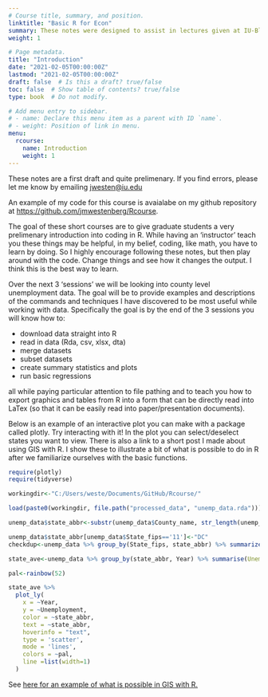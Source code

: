 ```yaml
---
# Course title, summary, and position.
linktitle: "Basic R for Econ"
summary: These notes were designed to assist in lectures given at IU-Bloomington for graduate students. The goal of the lectures and notes are to give graduate students a very prelimenary introduction into coding/working with data in R. Lectures given Spring 2021.
weight: 1

# Page metadata.
title: "Introduction"
date: "2021-02-05T00:00:00Z"
lastmod: "2021-02-05T00:00:00Z"
draft: false  # Is this a draft? true/false
toc: false  # Show table of contents? true/false
type: book  # Do not modify.

# Add menu entry to sidebar.
# - name: Declare this menu item as a parent with ID `name`.
# - weight: Position of link in menu.
menu: 
  rcourse:
    name: Introduction
    weight: 1
---
```


These notes are a first draft and quite prelimenary. If you find errors, please let me know by emailing <jwesten@iu.edu>

An example of my code for this course is avaialabe on my github repository at <https://github.com/jmwestenberg/Rcourse>.

The goal of these short courses are to give graduate students a very prelimenary introduction into coding in R. While having an 'instructor' teach you these things may be helpful, in my belief, coding, like math, you have to learn by doing. So I highly encourage following these notes, but then play around with the code. Change things and see how it changes the output. I think this is the best way to learn.

Over the next 3 'sessions' we will be looking into county level unemployment data. The goal will be to provide examples and descriptions of the commands and techniques I have discovered to be most useful while working with data. Specifically the goal is by the end of the 3 sessions you will know how to:

- download data straight into R
- read in data (Rda, csv, xlsx, dta)
- merge datasets
- subset datasets
- create summary statistics and plots
- run basic regressions 

all while paying particular attention to file pathing and to teach you how to export graphics and tables from R into a form that can be directly read into LaTex (so that it can be easily read into paper/presentation documents).

Below is an example of an interactive plot you can make with a package called plotly. Try interacting with it! In the plot you can select/deselect states you want to view. There is also a link to a short post I made about using GIS with R. I show these to illustrate a bit of what is possible to do in R after we familiarize ourselves with the basic functions.

```r
require(plotly)
require(tidyverse)

workingdir<-"C:/Users/weste/Documents/GitHub/Rcourse/"

load(paste0(workingdir, file.path("processed_data", "unemp_data.rda")))

unemp_data$state_abbr<-substr(unemp_data$County_name, str_length(unemp_data$County_name)-1, str_length(unemp_data$County_name))

unemp_data$state_abbr[unemp_data$State_fips=='11']<-"DC"
checkdup<-unemp_data %>% group_by(State_fips, state_abbr) %>% summarize(ave=mean(Unemp_rate))

state_ave<-unemp_data %>% group_by(state_abbr, Year) %>% summarise(Unemployment=sum(Unemployed)/sum(Labor_force))

pal<-rainbow(52)
```

```r
state_ave %>%
  plot_ly(
    x = ~Year,
    y = ~Unemployment,
    color = ~state_abbr,
    text = ~state_abbr,
    hoverinfo = "text",
    type = 'scatter',
    mode = 'lines',
    colors = ~pal,
    line =list(width=1)
  )

```

See [here for an example of what is possible in GIS with R.](https://jmwestenberg.github.io/post/mapping-with-leaflet/)